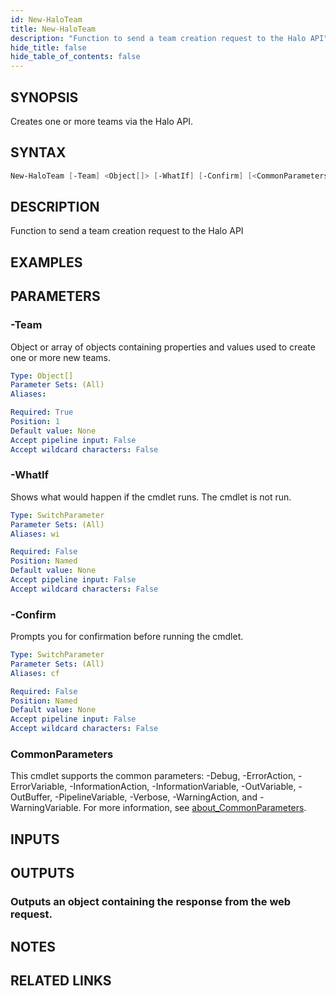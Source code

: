 ```yaml
---
id: New-HaloTeam
title: New-HaloTeam
description: "Function to send a team creation request to the Halo API"
hide_title: false
hide_table_of_contents: false
---
```


## SYNOPSIS

Creates one or more teams via the Halo API.

## SYNTAX

```powershell
New-HaloTeam [-Team] <Object[]> [-WhatIf] [-Confirm] [<CommonParameters>]
```

## DESCRIPTION

Function to send a team creation request to the Halo API

## EXAMPLES

## PARAMETERS

### -Team

Object or array of objects containing properties and values used to create one or more new teams.

```yaml
Type: Object[]
Parameter Sets: (All)
Aliases:

Required: True
Position: 1
Default value: None
Accept pipeline input: False
Accept wildcard characters: False
```

### -WhatIf

Shows what would happen if the cmdlet runs.
The cmdlet is not run.

```yaml
Type: SwitchParameter
Parameter Sets: (All)
Aliases: wi

Required: False
Position: Named
Default value: None
Accept pipeline input: False
Accept wildcard characters: False
```

### -Confirm

Prompts you for confirmation before running the cmdlet.

```yaml
Type: SwitchParameter
Parameter Sets: (All)
Aliases: cf

Required: False
Position: Named
Default value: None
Accept pipeline input: False
Accept wildcard characters: False
```

### CommonParameters

This cmdlet supports the common parameters: -Debug, -ErrorAction, -ErrorVariable, -InformationAction, -InformationVariable, -OutVariable, -OutBuffer, -PipelineVariable, -Verbose, -WarningAction, and -WarningVariable. For more information, see [about_CommonParameters](http://go.microsoft.com/fwlink/?LinkID=113216).

## INPUTS

## OUTPUTS

### Outputs an object containing the response from the web request.

## NOTES

## RELATED LINKS
